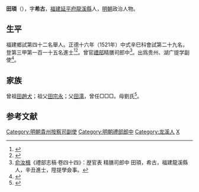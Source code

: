{{明清人物信息框
| 姓名 = 田頊
| 原名 =
| 圖片名稱= 
| 圖片大小 =
| 圖片說明 = 
| 最高職務 =
| 國家 = 大明 
| 爵位 =
| 籍貫 = [[福建|福建]][[延平府|延平府]][[龍溪縣|龍溪縣]]民籍
| 族裔 = 
| 字號 = 字希古
| 諡號 =
| 出生日期 = 生年不詳
| 出生地點 = <!---福建延平府尤溪縣--->
| 逝世日期 = 卒年不詳 
| 逝世地點 =
| 墓葬 =
| 配偶 = 
| 親屬 = 
| 出身 =
* 正德十六年辛巳科同進士出身
| 經歷 =
| 著作 =  
}}
'''田頊'''（{{bd|？||？|catIdx=}}），字'''希古'''，[[福建|福建]][[延平府|延平府]][[龍溪縣|龍溪縣]]人，[[明朝|明朝]]政治人物。

== 生平 ==
福建鄉試第四十二名舉人。正德十六年（1521年）中式辛巳科會試第二十九名，登第三甲第一百一十五名進士<ref>{{Cite book|title=《皇明贡举考》卷五|last=（明）[[张朝瑞|张朝瑞]]|first=|publisher=《续修四库全书》史部第828册|year=|isbn=|location=|pages=}}</ref><ref>{{Cite book|title=贡举志五种 上|last=鲁小俊，江俊伟著|first=|publisher=武汉：武汉大学出版社|year=2009|isbn=978-7-307-07043-1|location=|pages=}}</ref>。曾官[[禮部|禮部]]精膳司郎中<ref>[[俞汝楫|俞汝楫]]《禮部志稿·卷四十四》：歴官表 精膳司郎中 田頊，希古，福建龍溪縣人，辛丑進士，陞提學僉事。</ref>。出爲贵州、湖广提学副使<ref>{{cite news|title=福建三明市志-第一节　历代进士(已知)名表|author=福建省地方志编纂委员会|url=http://www.fjsq.gov.cn/showtext.asp?ToBook=3147&index=3580|accessdate=2013-08-31|newspaper=福建省地方志编纂委员会|archive-url=https://web.archive.org/web/20131002173013/http://www.fjsq.gov.cn/showtext.asp?ToBook=3147&index=3580|archive-date=2013-10-02|dead-url=yes}}</ref>。

== 家族 ==
曾祖[[田趙犬|田趙犬]]；祖父[[田宗永|田宗永]]；父[[田濡|田濡]]，曾任□□□。母劉氏<ref>{{Cite book|title=天一阁藏明代科举录选刊 登科录 点校本|last=龚延明主编|first=|publisher=宁波出版社|year=2016|isbn=978-7-5526-2320-8|location=宁波|pages=|quote=《天一閣藏明代科舉錄選刊.登科錄》之《正德十六年辛巳科進士登科錄》}}</ref>。

==参考文献==
{{reflist}}

{{正德十六年辛巳科殿試金榜}}

[[Category:明朝貴州按察司副使|Category:明朝貴州按察司副使]]
[[Category:明朝禮部郎中|Category:明朝禮部郎中]]
[[Category:龙溪人|Category:龙溪人]]
[[Category:田姓|X]]

{{明朝人物小作品}}